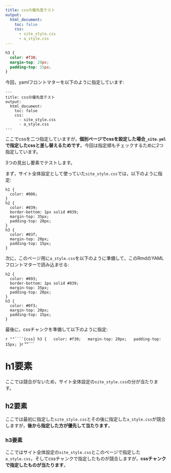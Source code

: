 ```yaml
---
title: cssの優先度テスト
output:
  html_document:
    toc: false
    css:
      - site_style.css
      - a_style.css
---
```


```css
h3 {
  color: #f30;
  margin-top: 20px;
  padding-top: 15px;
}
```

今回，yamlフロントマターを以下のように指定しています:

````
---
title: cssの優先度テスト
output:
  html_document:
    toc: false
    css:
      - site_style.css
      - a_style.css
---
````

ここでcssを二つ指定していますが，**個別ページでcssを設定した場合`_site.yml`で指定したcssと差し替えるためです**。今回は指定順もチェックするために2つ指定しています。

3つの見出し要素でテストします。

まず，サイト全体設定として使っていた`site_style.css`では，以下のように指定:

```
h1 {
  color: #006;
}
h2 {
  color: #039;
  border-bottom: 1px solid #039;
  margin-top: 35px;
  padding-top: 20px;
}
h3 {
  color: #03f;
  margin-top: 20px;
  padding-top: 15px;
}

```

次に，このページ用に`a_style.css`を以下のように準備して，このRmdのYAMLフロントマターで読み込ませる:

```
h2 {
  color: #093;
  border-bottom: 1px solid #039;
  margin-top: 35px;
  padding-top: 20px;
}
h3 {
  color: #0f3;
  margin-top: 20px;
  padding-top: 15px;
}
```

最後に，cssチャンクを準備して以下のように指定:

`r ""````{css}
h3 {
  color: #f30;
  margin-top: 20px;
  padding-top: 15px;
}
`r ""````


# h1要素

ここでは競合がないため，サイト全体設定の`site_style.css`の分が当たります。

## h2要素

ここでは最初に指定した`site_style.css`とその後に指定した`a_style.css`が競合しますが，**後から指定した方が優先して当たります**。

### h3要素

ここではサイト全体設定の`site_style.css`とこのページで指定した`a_style.css`，そしてcssチャンクで指定したものが競合しますが，**cssチャンクで指定したものが当たります**。
